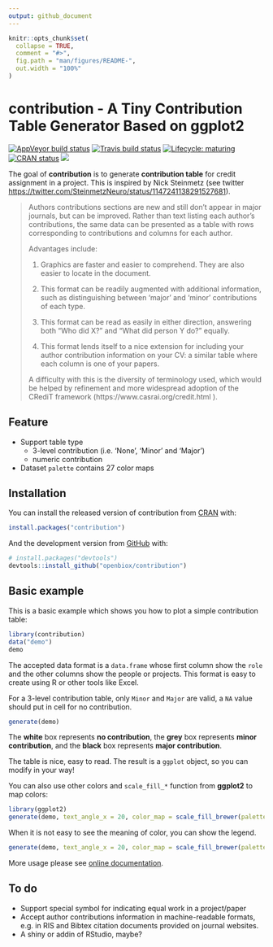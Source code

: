 ```yaml
---
output: github_document
---
```


<!-- README.md is generated from README.Rmd. Please edit that file -->

```r
knitr::opts_chunk$set(
  collapse = TRUE,
  comment = "#>",
  fig.path = "man/figures/README-",
  out.width = "100%"
)
```
# contribution - A Tiny Contribution Table Generator Based on ggplot2

<!-- badges: start -->
[![AppVeyor build status](https://ci.appveyor.com/api/projects/status/github/ShixiangWang/contribution?branch=master&svg=true)](https://ci.appveyor.com/project/ShixiangWang/contribution)
[![Travis build status](https://travis-ci.org/openbiox/contribution.svg?branch=master)](https://travis-ci.org/openbiox/contribution)
[![Lifecycle: maturing](https://img.shields.io/badge/lifecycle-maturing-blue.svg)](https://www.tidyverse.org/lifecycle/#maturing)
[![CRAN status](https://www.r-pkg.org/badges/version/contribution)](https://cran.r-project.org/package=contribution)
[![](http://cranlogs.r-pkg.org/badges/grand-total/contribution?color=green)](https://cran.r-project.org/package=contribution)
<!-- badges: end -->

The goal of **contribution** is to generate **contribution table** for credit assignment in a project. 
This is inspired by Nick Steinmetz (see twitter <https://twitter.com/SteinmetzNeuro/status/1147241138291527681>). 

> Authors contributions sections are new and still don’t appear in major journals, but can be improved. Rather than text listing each author’s contributions, the same data can be presented as a table with rows corresponding to contributions and columns for each author.
>
> Advantages include: 
>
> 1. Graphics are faster and easier to comprehend. They are also easier to locate in the document.
>
> 2. This format can be readily augmented with additional information, such as distinguishing between ‘major’ and ‘minor’ contributions of each type.
>
> 3. This format can be read as easily in either direction, answering both "Who did X?" and "What did person Y do?" equally. 
>
> 4. This format lends itself to a nice extension for including your author contribution information on your CV: a similar table where each column is one of your papers.
>
>
> A difficulty with this is the diversity of terminology used, which would be helped by refinement and more widespread adoption of the CRediT framework (https://www.casrai.org/credit.html ). 

## Feature

* Support table type
  * 3-level contribution (i.e. 'None', 'Minor' and 'Major')
  * numeric contribution
* Dataset `palette` contains 27 color maps


## Installation

You can install the released version of contribution from [CRAN](https://CRAN.R-project.org) with:

``` r
install.packages("contribution")
```

And the development version from [GitHub](https://github.com/) with:

``` r
# install.packages("devtools")
devtools::install_github("openbiox/contribution")
```

## Basic example

This is a basic example which shows you how to plot a simple contribution table:

```r
library(contribution)
data("demo")
demo
```

The accepted data format is a `data.frame` whose first column show the `role` and the other 
columns show the people or projects. This format is easy to create using R or other tools like Excel.  

For a 3-level contribution table, only `Minor` and `Major` are valid, a `NA` value should put 
in cell for no contribution.

```r
generate(demo)
```

The **white** box represents **no contribution**, the **grey** box represents **minor contribution**, 
and the **black** box represents **major contribution**.

The table is nice, easy to read. The result is a `ggplot` object, so you can modify in your way!

You can also use other colors and `scale_fill_*` function from **ggplot2** to map colors:

```r
library(ggplot2)
generate(demo, text_angle_x = 20, color_map = scale_fill_brewer(palette ="Oranges"))
```

When it is not easy to see the meaning of color, you can show the legend.

```r
generate(demo, text_angle_x = 20, color_map = scale_fill_brewer(palette ="Set1"), show_legend = TRUE)
```

More usage please see [online documentation](https://openbiox.github.io/contribution/).

## To do

* Support special symbol for indicating equal work in a project/paper
* Accept author contributions information in machine-readable formats, e.g. in RIS and Bibtex citation documents provided on journal websites.
* A shiny or addin of RStudio, maybe?

